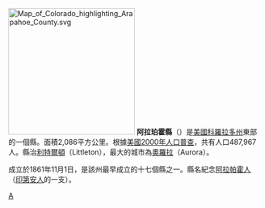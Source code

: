 {{noteTA
|T=zh-hans:阿拉珀霍县 (科罗拉多州); zh-hant:阿拉帕霍縣;
|1=zh-hans:阿拉珀霍; zh-hant:阿拉帕霍;
}}

[[File:Map_of_Colorado_highlighting_Arapahoe_County.svg|250px]]
'''阿拉珀霍縣'''（{{lang-en|Arapahoe County}}）是[[美國|美國]][[科羅拉多州|科羅拉多州]]東部的一個縣。面積2,086平方公里。根據[[美國2000年人口普查|美國2000年人口普查]]，共有人口487,967人。縣治[[利特爾頓_(科羅拉多州)|利特爾頓]]（Littleton），最大的城市為[[奧羅拉_(科羅拉多州)|奧羅拉]]（Aurora）。

成立於1861年11月1日，是該州最早成立的十七個縣之一。縣名紀念[[阿拉帕霍人|阿拉帕霍人]]（[[印第安人|印第安人]]的一支）。

{{阿拉帕霍縣 (科羅拉多州)}}
{{Colorado}}

[[Category:科罗拉多州行政区划|A]]
